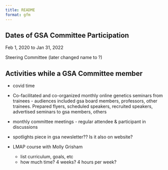 ```yaml
---
title: README
format: gfm
---
```


## Dates of GSA Committee Participation

Feb 1, 2020 to Jan 31, 2022

Steering Committee (later changed name to ?)




## Activities while a GSA Committee member

- covid time

- Co-facilitated and co-organized monthly online genetics seminars from trainees - audiences included gsa board members, professors, other trainees. Prepared flyers, scheduled speakers, recruited speakers, advertised seminars to gsa members, others

- monthly committee meetings - regular attendee & participant in discussions  

- spotlights piece in gsa newsletter?? Is it also on website?  

- LMAP course with Molly Grisham
  	- list curriculum, goals, etc
	- how much time? 4 weeks? 4 hours per week? 




